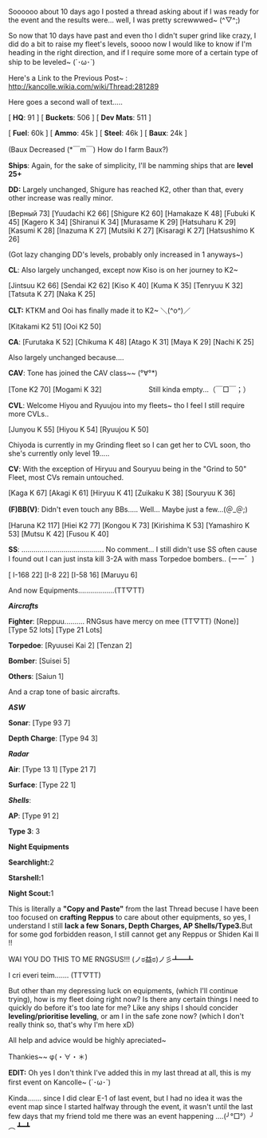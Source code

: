 Soooooo about 10 days ago I posted a thread asking about if I was ready for the event and the results were... well, I was pretty screwwwed~ (^▽^;)

So now that 10 days have past and even tho I didn't super grind like crazy, I did do a bit to raise my fleet's levels, soooo now I would like to know if I'm heading in the right direction, and if I require some more of a certain type of ship to be leveled~ (´･ω･`)

Here's a Link to the Previous Post~ : http://kancolle.wikia.com/wiki/Thread:281289

Here goes a second wall of text.....



[ '''HQ''': 91 ] [ '''Buckets''': 506 ] [ '''Dev Mats''': 511 ]

[ '''Fuel''': 60k ] [ '''Ammo''': 45k ] [ '''Steel''': 46k ] [ '''Baux''': 24k ]

(Baux Decreased (*￣m￣) How do I farm Baux?)



'''Ships''': Again, for the sake of simplicity, I'll be namming ships that are '''level 25+'''



'''DD:''' Largely unchanged, Shigure has reached K2, other than that, every other increase was really minor.

[Верный 73] [Yuudachi K2 66] [Shigure K2 60] [Hamakaze K 48] [Fubuki K 45] [Kagero K 34] [Shiranui K 34] [Murasame K 29] [Hatsuharu K 29] [Kasumi K 28] [Inazuma K 27] [Mutsiki K 27] [Kisaragi K 27] [Hatsushimo K 26]

(Got lazy changing DD's levels, probably only increased in 1 anyways~)

'''CL''': Also largely unchanged, except now Kiso is on her journey to K2~

[Jintsuu K2 66] [Sendai K2 62] [Kiso K 40] [Kuma K 35] [Tenryuu K 32] [Tatsuta K 27] [Naka K 25]

'''CLT:''' KTKM and Ooi has finally made it to K2~ ＼(^o^)／

[Kitakami K2 51] [Ooi K2 50]

'''CA''': [Furutaka K 52] [Chikuma K 48] [Atago K 31] [Maya K 29] [Nachi K 25]

Also largely unchanged because....

'''CAV''': Tone has joined the CAV class~~ (°∀°*)

[Tone K2 70] [Mogami K 32]                        Still kinda empty...（￣□￣；）

'''CVL''': Welcome Hiyou and Ryuujou into my fleets~ tho I feel I still require more CVLs..

[Junyou K 55] [Hiyou K 54] [Ryuujou K 50]

Chiyoda is currently in my Grinding fleet so I can get her to CVL soon, tho she's currently only level 19.....

'''CV''': With the exception of Hiryuu and Souryuu being in the "Grind to 50" Fleet, most CVs remain untouched.

[Kaga K 67] [Akagi K 61] [Hiryuu K 41] [Zuikaku K 38] [Souryuu K 36]

'''(F)BB(V)''': Didn't even touch any BBs..... Well... Maybe just a few...(＠_＠;)

[Haruna K2 117] [Hiei K2 77] [Kongou K 73] [Kirishima K 53] [Yamashiro K 53] [Mutsu K 42] [Fusou K 40]

'''SS''': ......................................... No comment... I still didn't use SS often cause I found out I can just insta kill 3-2A with mass Torpedoe bombers.. (ーー゛)

[ I-168 22] [I-8 22] [I-58 16] [Maruyu 6]



And now Equipments..................(TT▽TT)



'''''Aircrafts'''''

'''Fighter''': [Reppuu.......... RNGsus have mercy on mee (TT▽TT) (None)] [Type 52 lots] [Type 21 Lots]

'''Torpedoe''': [Ryuusei Kai 2] [Tenzan 2]

'''Bomber''': [Suisei 5]

'''Others''': [Saiun 1]

And a crap tone of basic aircrafts.




'''''ASW'''''

'''Sonar''': [Type 93 7]

'''Depth Charge''': [Type 94 3]




'''''Radar'''''

'''Air''': [Type 13 1] [Type 21 7]

'''Surface''': [Type 22 1]




'''''Shells''''':

'''AP''': [Type 91 2]

'''Type 3''': 3




'''Night Equipments'''

'''Searchlight: '''2

'''Starshell: '''1

'''Night Scout: '''1



This is literally a '''"Copy and Paste"''' from the last Thread becuse I have been too focused on '''crafting Reppus''' to care about other equipments, so yes, I understand I still '''lack a few''' '''Sonars, Depth Charges, AP Shells/Type3. '''But for some god forbidden reason, I still cannot get any Reppus or Shiden Kai II !!

WAI YOU DO THIS TO ME RNGSUS!!! (ノಠ益ಠ)ノ彡┻━┻

I cri everi teim....... (TT▽TT)



But other than my depressing luck on equipments, (which I'll continue trying), how is my fleet doing right now? Is there any certain things I need to quickly do before it's too late for me? Like any ships I should concider '''leveling/prioritise leveling''', or am I in the safe zone now? (which I don't really think so, that's why I'm here xD)

All help and advice would be highly apreciated~

Thankies~~ φ(・∀・＊)



'''EDIT:''' Oh yes I don't think I've added this in my last thread at all, this is my first event on Kancolle~ (´･ω･`)

Kinda....... since I did clear E-1 of last event, but I had no idea it was the event map since I started halfway through the event, it wasn't until the last few days that my friend told me there was an event happening ....(╯°□°）╯︵ ┻━┻<ac_metadata title="UPDATE! Am I now ready for the upcoming event? （;　ﾟ Дﾟ）"> </ac_metadata>